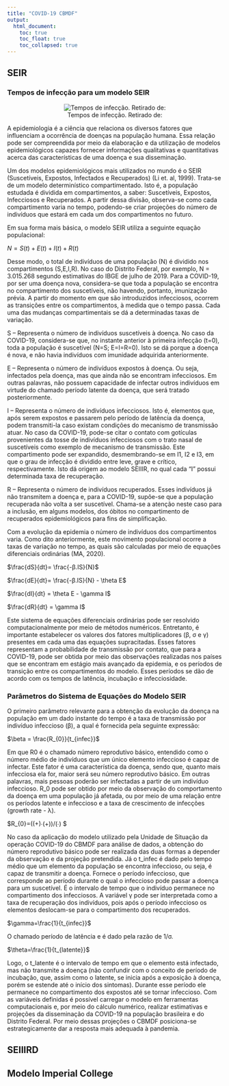 ```yaml
---
title: "COVID-19 CBMDF"
output:
  html_document:
    toc: true
    toc_float: true
    toc_collapsed: true
---
```


## SEIR
### Tempos de infecção para um modelo SEIR


<center>

![Tempos de infecção. Retirado de: ](www/tempos.png)

</center>

A epidemiologia é a ciência que relaciona os diversos fatores que influenciam a ocorrência de doenças na população humana. Essa relação pode ser compreendida por meio da elaboração e da utilização de modelos epidemiológicos capazes fornecer informações qualitativas e quantitativas acerca das características de uma doença e sua disseminação.    
    
Um dos modelos epidemiológicos mais utilizados no mundo é o SEIR (Suscetíveis, Expostos, Infectados e Recuperados) (Li et. al, 1999). Trata-se de um modelo determinístico compartimentado. Isto é, a população estudada é dividida em compartimentos, a saber: Suscetíveis, Expostos, Infecciosos e Recuperados. A partir dessa divisão, observa-se como cada compartimento varia no tempo, podendo-se criar projeções do número de indivíduos que estará em cada um dos compartimentos no futuro.

Em sua forma mais básica, o modelo SEIR utiliza a seguinte equação populacional:

$N=S(t) + E(t) + I(t) + R(t)$

Desse modo, o total de indivíduos de uma população (N) é dividido nos compartimentos (S,E,I,R). No caso do Distrito Federal, por exemplo, N = 3.015.268 segundo estimativas do IBGE de julho de 2019. Para a COVID-19, por ser uma doença nova, considera-se que toda a população se encontra no compartimento dos suscetíveis, não havendo, portanto, imunização prévia. 
A partir do momento em que são introduzidos infecciosos, ocorrem as transições entre os compartimentos, à medida que o tempo passa. Cada uma das mudanças compartimentais se dá a determinadas taxas de variação. 

S – Representa o número de indivíduos suscetíveis à doença. No caso da COVID-19, considera-se que, no instante anterior à primeira infecção (t=0), toda a população é suscetível (N=S; E=I=R=0). Isto se dá porque a doença é nova, e não havia indivíduos com imunidade adquirida anteriormente.

E – Representa o número de indivíduos expostos à doença. Ou seja, infectados pela doença, mas que ainda não se encontram infecciosos. Em outras palavras, não possuem capacidade de infectar outros indivíduos em virtude do chamado período latente da doença, que será tratado posteriormente.

I – Representa o número de indivíduos infecciosos. Isto é, elementos que, após serem expostos e passarem pelo período de latência da doença, podem transmiti-la caso existam condições do mecanismo de transmissão atuar. No caso da COVID-19, pode-se citar o contato com gotículas provenientes da tosse de indivíduos infecciosos com o trato nasal de suscetíveis como exemplo de mecanismo de transmissão. Este compartimento pode ser expandido, desmembrando-se em I1, I2 e I3, em que o grau de infecção é dividido entre leve, grave e crítico, respectivamente. Isto dá origem ao modelo SEIIIR, no qual cada “I” possui determinada taxa de recuperação.

R – Representa o número de indivíduos recuperados. Esses indivíduos já não transmitem a doença e, para a COVID-19, supõe-se que a população recuperada não volta a ser suscetível. Chama-se a atenção neste caso para a inclusão, em alguns modelos, dos óbitos no compartimento de recuperados epidemiológicos para fins de simplificação. 

Com a evolução da epidemia o número de indivíduos dos compartimentos varia. Como dito anteriormente, este movimento populacional ocorre a taxas de variação no tempo, as quais são calculadas por meio de equações diferenciais ordinárias (MA, 2020).

$\frac{dS}{dt}= \frac{-β.IS}{N}$
  
$\frac{dE}{dt}= \frac{-β.IS}{N} - \theta E$  

$\frac{dI}{dt} =  \theta E -  \gamma I$ 

$\frac{dR}{dt} = \gamma I$
  

Este sistema de equações diferenciais ordinárias pode ser resolvido computacionalmente por meio de métodos numéricos. Entretanto, é importante estabelecer os valores dos fatores multiplicadores (β, σ e γ) presentes em cada uma das equações supracitadas. 
Esses fatores representam a probabilidade de transmissão por contato, que para a COVID-19, pode ser obtida por meio das observações realizadas nos países que se encontram em estágio mais avançado da epidemia, e os períodos de transição entre os compartimentos do modelo. Esses períodos se dão de acordo com os tempos de latência, incubação e infecciosidade.

### Parâmetros do Sistema de Equações do Modelo SEIR

O primeiro parâmetro relevante para a obtenção da evolução da doença na população em um dado instante do tempo é a taxa de transmissão por indivíduo infeccioso (β), a qual é fornecida pela seguinte expressão:

$\beta = \frac{R_{0}}{t_{infec}}$  

Em que R0  é o chamado número reprodutivo básico, entendido como o número médio de indivíduos que um único elemento infeccioso é capaz de infectar. Este fator é uma característica da doença, sendo que, quanto mais infecciosa ela for, maior será seu número reprodutivo básico. Em outras palavras, mais pessoas poderão ser infectadas a partir de um indivíduo infeccioso. 
R_0 pode ser obtido por meio da observação do comportamento da doença em uma população já afetada, ou por meio de uma relação entre os períodos latente e infeccioso e a taxa de crescimento de infecções (growth rate - λ).

$R_{0}=((\lambda+\gamma)∙(\lambda+\theta))/(\gamma∙\theta) $ 

No caso da aplicação do modelo utilizado pela Unidade de Situação da operação COVID-19 do CBMDF para análise de dados, a obtenção do número reprodutivo básico pode ser realizada das duas formas a depender da observação e da projeção pretendida.
Já o t_infec é dado pelo tempo médio que um elemento da população se encontra infeccioso, ou seja, é capaz de transmitir a doença. Fornece o período infeccioso, que corresponde ao período durante o qual o infeccioso pode passar a doença para um suscetível. É o intervalo de tempo que o indivíduo permanece no compartimento dos infecciosos. A variável γ pode ser interpretada como a taxa de recuperação dos indivíduos, pois após o período infeccioso os elementos deslocam-se para o compartimento dos recuperados.

$\gamma=\frac{1}{t_{infec}}$     

O chamado período de latência e é dado pela razão de 1/σ.

$\theta=\frac{1}{t_{latente}}$     

Logo, o t_latente é o intervalo de tempo em que o elemento está infectado, mas não transmite a doença (não confundir com o conceito de período de incubação, que, assim como o latente, se inicia após a exposição à doença, porém se estende até o início dos sintomas). Durante esse período ele permanece no compartimento dos expostos até se tornar infeccioso. 
Com as variáveis definidas é possível carregar o modelo em ferramentas computacionais e, por meio do cálculo numérico, realizar estimativas e projeções da disseminação da COVID-19 na população brasileira e do Distrito Federal. Por meio dessas projeções o CBMDF posiciona-se estrategicamente dar a resposta mais adequada à pandemia.



## SEIIIRD

## Modelo Imperial College

